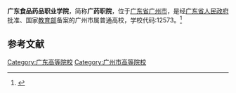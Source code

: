{{Primarysources|time=2020-07-25T17:16:20+00:00}}
{{Infobox University
| name = 广东食品药品职业学院
| SealImage = 
| established = 1965年
| type = [[公立大学|公立高等职业学校]]
| secretary = 赵为民
| president = 陈燕忠
| address = {{CHN}}[[广东省|广东省]][[广州市|广州市]][[天河区|天河区]]龙洞北路321号
| nickname = 
| telephone = 
| website = http://www.gdyzy.edu.cn
| EnglishName = Guangdong Food and Drug Vocational College
| district = [[广州市|广州市]]
| grades = 
}}

'''广东食品药品职业学院'''，简称'''广药职院'''，位于[[广东省|广东省]][[广州市|广州市]]，是经[[广东省人民政府|广东省人民政府]]批准、国家[[中华人民共和国教育部|教育部]]备案的广州市属普通高校，学校代码:12573。<ref>{{Cite web|title=广东食品药品职业学院|url=http://www.gdyzy.edu.cn|accessdate=|author=|date=|format=|publisher=|language=|archive-date=2008-07-05|archive-url=https://web.archive.org/web/20080705124515/http://www.gdyzy.edu.cn/|dead-url=no}}</ref>

== 参考文献 ==

<references />
{{School-stub}}
{{广州高等院校}}
{{广东高等院校}}
[[Category:广东高等院校|Category:广东高等院校]]
[[Category:广州市高等院校|Category:广州市高等院校]]